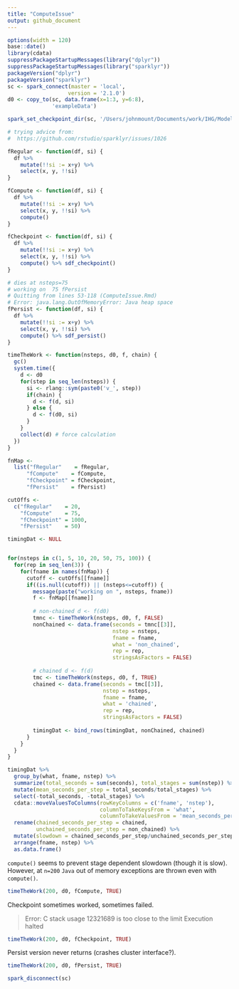 ```yaml
---
title: "ComputeIssue"
output: github_document
---
```



```r
options(width = 120)
base::date()
library(cdata)
suppressPackageStartupMessages(library("dplyr"))
suppressPackageStartupMessages(library("sparklyr"))
packageVersion("dplyr")
packageVersion("sparklyr")
sc <- spark_connect(master = 'local', 
                   version = '2.1.0')
d0 <- copy_to(sc, data.frame(x=1:3, y=6:8), 
              'exampleData')

spark_set_checkpoint_dir(sc, '/Users/johnmount/Documents/work/IHG/ModelProj2/spider/workspace/mountjo/spark-warehouse/zzz')

# trying advice from:
#  https://github.com/rstudio/sparklyr/issues/1026

fRegular <- function(df, si) {
  df %>% 
    mutate(!!si := x+y) %>%
    select(x, y, !!si)
}

fCompute <- function(df, si) {
  df %>% 
    mutate(!!si := x+y) %>%
    select(x, y, !!si) %>%
    compute()
}

fCheckpoint <- function(df, si) {
  df %>% 
    mutate(!!si := x+y) %>%
    select(x, y, !!si) %>%
    compute() %>% sdf_checkpoint()
}

# dies at nsteps=75
# working on  75 fPersist
# Quitting from lines 53-118 (ComputeIssue.Rmd) 
# Error: java.lang.OutOfMemoryError: Java heap space
fPersist <- function(df, si) {
  df %>% 
    mutate(!!si := x+y) %>%
    select(x, y, !!si) %>%
    compute() %>% sdf_persist()
}

timeTheWork <- function(nsteps, d0, f, chain) {
  gc()
  system.time({
    d <- d0
    for(step in seq_len(nsteps)) {
      si <- rlang::sym(paste0('v_', step))
      if(chain) {
        d <- f(d, si)
      } else {
        d <- f(d0, si)
      }
    }
    collect(d) # force calculation
  })
}
```

```r
fnMap <- 
  list("fRegular"    = fRegular,
      "fCompute"    = fCompute,
      "fCheckpoint" = fCheckpoint,
      "fPersist"    = fPersist)

cutOffs <- 
  c("fRegular"    = 20,
    "fCompute"    = 75,
    "fCheckpoint" = 1000,
    "fPersist"    = 50)

timingDat <- NULL


for(nsteps in c(1, 5, 10, 20, 50, 75, 100)) {
  for(rep in seq_len(3)) {
    for(fname in names(fnMap)) {
      cutoff <- cutOffs[[fname]]
      if((is.null(cutoff)) || (nsteps<=cutoff)) {
        message(paste("working on ", nsteps, fname))
        f <- fnMap[[fname]]
        
        # non-chained d <- f(d0)
        tmnc <- timeTheWork(nsteps, d0, f, FALSE)
        nonChained <- data.frame(seconds = tmnc[[3]],
                                 nstep = nsteps,
                                 fname = fname,
                                 what = 'non_chained',
                                 rep = rep,
                                 stringsAsFactors = FALSE)
        
        # chained d <- f(d)
        tmc <- timeTheWork(nsteps, d0, f, TRUE)
        chained <- data.frame(seconds = tmc[[3]],
                              nstep = nsteps,
                              fname = fname,
                              what = 'chained',
                              rep = rep,
                              stringsAsFactors = FALSE)
        
        timingDat <- bind_rows(timingDat, nonChained, chained)
      }
    }
  }
}
```

```r
timingDat %>%
  group_by(what, fname, nstep) %>%
  summarize(total_seconds = sum(seconds), total_stages = sum(nstep)) %>%
  mutate(mean_seconds_per_step = total_seconds/total_stages) %>%
  select(-total_seconds, -total_stages) %>%
  cdata::moveValuesToColumns(rowKeyColumns = c('fname', 'nstep'),
                             columnToTakeKeysFrom = 'what', 
                             columnToTakeValuesFrom = 'mean_seconds_per_step') %>%
  rename(chained_seconds_per_step = chained, 
         unchained_seconds_per_step = non_chained) %>% 
  mutate(slowdown = chained_seconds_per_step/unchained_seconds_per_step) %>%
  arrange(fname, nstep) %>%
  as.data.frame()
```

`compute()` seems to prevent stage dependent slowdown (though it is slow).  However,  at `n=200` `Java` out of memory exceptions are thrown even with `compute()`.

```r
timeTheWork(200, d0, fCompute, TRUE)
```

Checkpoint sometimes worked, sometimes failed.

> Error: C stack usage  12321689 is too close to the limit
> Execution halted

```r
timeTheWork(200, d0, fCheckpoint, TRUE)
```

Persist version never returns (crashes cluster interface?).

```r
timeTheWork(200, d0, fPersist, TRUE)
```


```r
spark_disconnect(sc)
```
